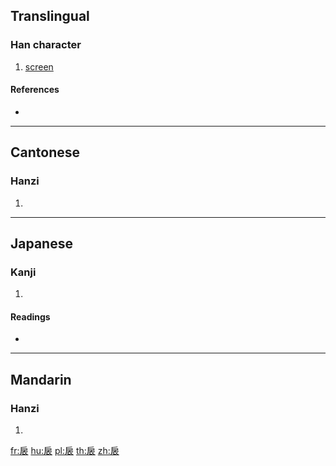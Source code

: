 {{character info/new}}
==Translingual==

===Han character===
{{Han char|rn=63|rad=戶|as=06|sn=10|four=30232|canj=HSYHV,ISYHV|ids=⿸戶衣, ⿸户衣}}

# [[screen]]

====References====
* {{Han ref|kx=0416.130|dkj=11742|dj=0761.150|hdz=32263.040|uh=6246|ud=25158|bh=D1B0|bd=53680}}

----

==Cantonese==

===Hanzi===
{{yue-hanzi|jyut=[[ji2]]|y=yi2}}

# {{defn|lang=yue|sort=戶06}}

----

==Japanese==

===Kanji===
{{ja-kanji|grade=|rs=戶06}}

# {{defn|lang=ja|sort=戶06}}

====Readings====
* {{ja-readings|on=[[い]] (i), [[え]] (e)|kun=[[ついたて]] (tsuitate)}}

----

==Mandarin==

===Hanzi===
{{cmn-hanzi|pin=[[yǐ]] ([[yi3]])|wg=i<sup>3</sup>}}

# {{defn|lang=cmn|sort=戶06}}

[[fr:扆]]
[[hu:扆]]
[[pl:扆]]
[[th:扆]]
[[zh:扆]]